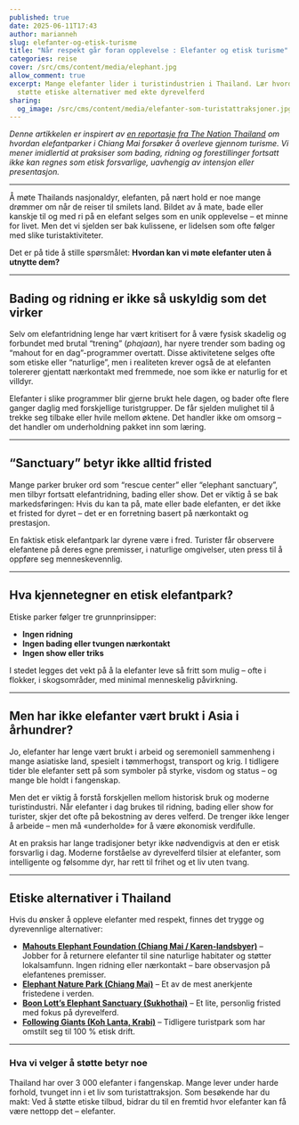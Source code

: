 ```yaml
---
published: true
date: 2025-06-11T17:43
author: marianneh
slug: elefanter-og-etisk-turisme
title: "Når respekt går foran opplevelse : Elefanter og etisk turisme"
categories: reise
cover: /src/cms/content/media/elephant.jpg
allow_comment: true
excerpt: Mange elefanter lider i turistindustrien i Thailand. Lær hvordan du kan
  støtte etiske alternativer med ekte dyrevelferd
sharing:
  og_image: /src/cms/content/media/elefanter-som-turistattraksjoner.jpg
---
```

*Denne artikkelen er inspirert av [en reportasje fra The Nation Thailand](https://www.nationthailand.com/news/tourism/40051077) om hvordan elefantparker i Chiang Mai forsøker å overleve gjennom turisme. Vi mener imidlertid at praksiser som bading, ridning og forestillinger fortsatt ikke kan regnes som etisk forsvarlige, uavhengig av intensjon eller presentasjon.*

---

Å møte Thailands nasjonaldyr, elefanten, på nært hold er noe mange drømmer om når de reiser til smilets land. Bildet av å mate, bade eller kanskje til og med ri på en elefant selges som en unik opplevelse – et minne for livet. Men det vi sjelden ser bak kulissene, er lidelsen som ofte følger med slike turistaktiviteter.

Det er på tide å stille spørsmålet: **Hvordan kan vi møte elefanter uten å utnytte dem?**

---

## Bading og ridning er ikke så uskyldig som det virker

Selv om elefantridning lenge har vært kritisert for å være fysisk skadelig og forbundet med brutal “trening” (*phajaan*), har nyere trender som bading og “mahout for en dag”-programmer overtatt. Disse aktivitetene selges ofte som etiske eller “naturlige”, men i realiteten krever også de at elefanten tolererer gjentatt nærkontakt med fremmede, noe som ikke er naturlig for et villdyr.

Elefanter i slike programmer blir gjerne brukt hele dagen, og bader ofte flere ganger daglig med forskjellige turistgrupper. De får sjelden mulighet til å trekke seg tilbake eller hvile mellom øktene. Det handler ikke om omsorg – det handler om underholdning pakket inn som læring.

---

## “Sanctuary” betyr ikke alltid fristed

Mange parker bruker ord som “rescue center” eller “elephant sanctuary”, men tilbyr fortsatt elefantridning, bading eller show. Det er viktig å se bak markedsføringen: Hvis du kan ta på, mate eller bade elefanten, er det ikke et fristed for dyret – det er en forretning basert på nærkontakt og prestasjon.

En faktisk etisk elefantpark lar dyrene være i fred. Turister får observere elefantene på deres egne premisser, i naturlige omgivelser, uten press til å oppføre seg menneskevennlig.

---

## Hva kjennetegner en etisk elefantpark?

Etiske parker følger tre grunnprinsipper:

- **Ingen ridning**
- **Ingen bading eller tvungen nærkontakt**
- **Ingen show eller triks**

I stedet legges det vekt på å la elefanter leve så fritt som mulig – ofte i flokker, i skogsområder, med minimal menneskelig påvirkning.

---

## Men har ikke elefanter vært brukt i Asia i århundrer?

Jo, elefanter har lenge vært brukt i arbeid og seremoniell sammenheng i mange asiatiske land, spesielt i tømmerhogst, transport og krig. I tidligere tider ble elefanter sett på som symboler på styrke, visdom og status – og mange ble holdt i fangenskap.

Men det er viktig å forstå forskjellen mellom historisk bruk og moderne turistindustri. Når elefanter i dag brukes til ridning, bading eller show for turister, skjer det ofte på bekostning av deres velferd. De trenger ikke lenger å arbeide – men må «underholde» for å være økonomisk verdifulle.

At en praksis har lange tradisjoner betyr ikke nødvendigvis at den er etisk forsvarlig i dag. Moderne forståelse av dyrevelferd tilsier at elefanter, som intelligente og følsomme dyr, har rett til frihet og et liv uten tvang.

---

## Etiske alternativer i Thailand

Hvis du ønsker å oppleve elefanter med respekt, finnes det trygge og dyrevennlige alternativer:

- **[Mahouts Elephant Foundation (Chiang Mai / Karen-landsbyer)](https://www.mahouts.org/)** – Jobber for å returnere elefanter til sine naturlige habitater og støtter lokalsamfunn. Ingen ridning eller nærkontakt – bare observasjon på elefantenes premisser.
- **[Elephant Nature Park (Chiang Mai)](https://www.elephantnaturepark.org/)** – Et av de mest anerkjente fristedene i verden.
- **[Boon Lott’s Elephant Sanctuary (Sukhothai)](https://www.blesele.org/)** – Et lite, personlig fristed med fokus på dyrevelferd.
- **[Following Giants (Koh Lanta, Krabi)](https://www.followinggiants.net/)** – Tidligere turistpark som har omstilt seg til 100 % etisk drift.

---

### Hva vi velger å støtte betyr noe

Thailand har over 3 000 elefanter i fangenskap. Mange lever under harde forhold, tvunget inn i et liv som turistattraksjon. Som besøkende har du makt: Ved å støtte etiske tilbud, bidrar du til en fremtid hvor elefanter kan få være nettopp det – elefanter.
